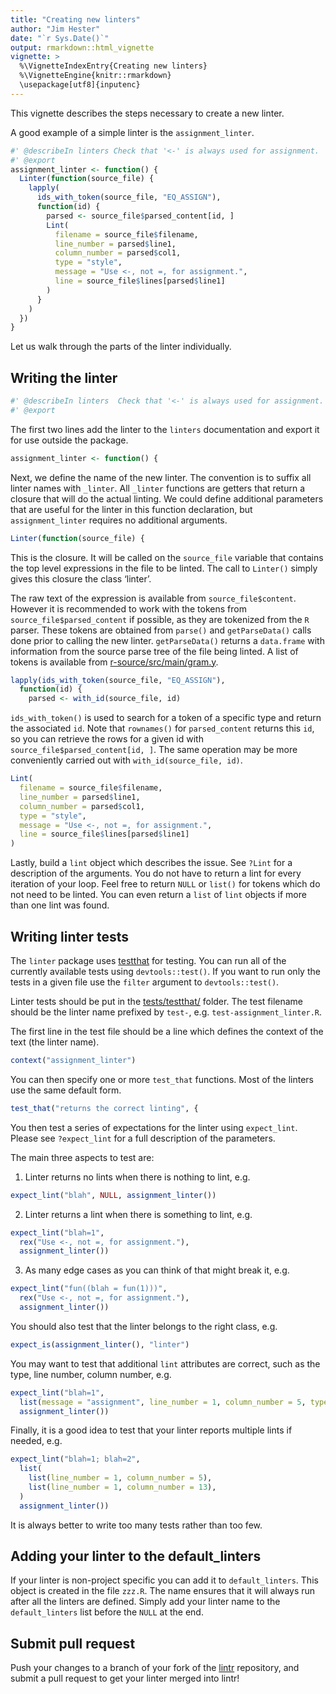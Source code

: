 ```yaml
---
title: "Creating new linters"
author: "Jim Hester"
date: "`r Sys.Date()`"
output: rmarkdown::html_vignette
vignette: >
  %\VignetteIndexEntry{Creating new linters}
  %\VignetteEngine{knitr::rmarkdown}
  \usepackage[utf8]{inputenc}
---
```


This vignette describes the steps necessary to create a new linter.

A good example of a simple linter is the `assignment_linter`.
```r
#' @describeIn linters Check that '<-' is always used for assignment.
#' @export
assignment_linter <- function() {
  Linter(function(source_file) {
    lapply(
      ids_with_token(source_file, "EQ_ASSIGN"),
      function(id) {
        parsed <- source_file$parsed_content[id, ]
        Lint(
          filename = source_file$filename,
          line_number = parsed$line1,
          column_number = parsed$col1,
          type = "style",
          message = "Use <-, not =, for assignment.",
          line = source_file$lines[parsed$line1]
        )
      }
    )
  })
}
```

Let us walk through the parts of the linter individually.

## Writing the linter ##
```r
#' @describeIn linters  Check that '<-' is always used for assignment.
#' @export
```
The first two lines add the linter to the `linters` documentation and export it
for use outside the package.

```r
assignment_linter <- function() {
```
Next, we define the name of the new linter.  The convention is to suffix all
linter names with `_linter`. All `_linter` functions are getters that return a
closure that will do the actual linting. We could define additional parameters
that are useful for the linter in this function declaration, but
`assignment_linter` requires no additional arguments.

```r
Linter(function(source_file) {
```
This is the closure. It will be called on the `source_file` variable that
contains the top level expressions in the file to be linted. The call to
`Linter()` simply gives this closure the class 'linter'.

The raw text of the expression is available from `source_file$content`. However
it is recommended to work with the tokens from `source_file$parsed_content` if
possible, as they are tokenized from the `R` parser. These tokens are obtained
from `parse()` and `getParseData()` calls done prior to calling the new linter.
`getParseData()` returns a `data.frame` with information from the source parse
tree of the file being linted. A list of tokens is available from
[r-source/src/main/gram.y](https://github.com/wch/r-source/blob/ff1bca2f21aba271d428474f00494eece5c36dd3/src/main/gram.y#L293-L307).

```r
lapply(ids_with_token(source_file, "EQ_ASSIGN"),
  function(id) {
    parsed <- with_id(source_file, id)
```
`ids_with_token()` is used to search for a token of a specific type and return
the associated `id`.  Note that `rownames()` for `parsed_content` returns this
`id`, so you can retrieve the rows for a given id with
`source_file$parsed_content[id, ]`. The same operation may be more conveniently
carried out with `with_id(source_file, id)`.

```r
Lint(
  filename = source_file$filename,
  line_number = parsed$line1,
  column_number = parsed$col1,
  type = "style",
  message = "Use <-, not =, for assignment.",
  line = source_file$lines[parsed$line1]
)
```
Lastly, build a `lint` object which describes the issue.  See `?Lint` for a
description of the arguments. You do not have to return a lint for every
iteration of your loop.  Feel free to return `NULL` or `list()` for tokens which
do not need to be linted. You can even return a `list` of `lint` objects if
more than one lint was found.

## Writing linter tests ##
The `linter` package uses [testthat](https://github.com/hadley/testthat) for
testing. You can run all of the currently available tests using
`devtools::test()`.  If you want to run only the tests in a given file use the
`filter` argument to `devtools::test()`.

Linter tests should be put in the
[tests/testthat/](https://github.com/jimhester/lintr/tree/master/tests/testthat)
folder.  The test filename should be the linter name prefixed by `test-`, e.g.
`test-assignment_linter.R`.

The first line in the test file should be a line which defines the context of
the text (the linter name).
```r
context("assignment_linter")
```

You can then specify one or more `test_that` functions.  Most of the linters
use the same default form.
```r
test_that("returns the correct linting", {
```
You then test a series of expectations for the linter using `expect_lint`.
Please see `?expect_lint` for a full description of the parameters.

The main three aspects to test are:

1. Linter returns no lints when there is nothing to lint, e.g.

```r
expect_lint("blah", NULL, assignment_linter())
```

2. Linter returns a lint when there is something to lint, e.g.

```r
expect_lint("blah=1",
  rex("Use <-, not =, for assignment."),
  assignment_linter())
```

3. As many edge cases as you can think of that might break it, e.g.

```r
expect_lint("fun((blah = fun(1)))",
  rex("Use <-, not =, for assignment."),
  assignment_linter())
```

You should also test that the linter belongs to the right class, e.g.

```r
expect_is(assignment_linter(), "linter")
```

You may want to test that additional `lint` attributes are correct,
such as the type, line number, column number, e.g.

```r
expect_lint("blah=1",
  list(message = "assignment", line_number = 1, column_number = 5, type = "style"),
  assignment_linter())
```

Finally, it is a good idea to test that your linter reports multiple lints if
needed, e.g.
```r
expect_lint("blah=1; blah=2",
  list(
    list(line_number = 1, column_number = 5),
    list(line_number = 1, column_number = 13),
  )
  assignment_linter())
```

It is always better to write too many tests rather than too few.

## Adding your linter to the default_linters ##
If your linter is non-project specific you can add it to `default_linters`.
This object is created in the file `zzz.R`.  The name ensures that it will always run after all
the linters are defined.  Simply add your linter name to the `default_linters`
list before the `NULL` at the end.

## Submit pull request ##
Push your changes to a branch of your fork of the
[lintr](https://github.com/jimhester/lintr) repository, and submit a pull
request to get your linter merged into lintr!
